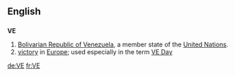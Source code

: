 {{see|Appendix:Variations of "ve"}}
==English==
==={{abbreviation}}===
'''VE'''
# [[Bolivarian Republic of Venezuela]], a member state of the [[United Nations]].
# [[victory]] in [[Europe]]; used especially in the term [[VE Day]]

[[de:VE]]
[[fr:VE]]